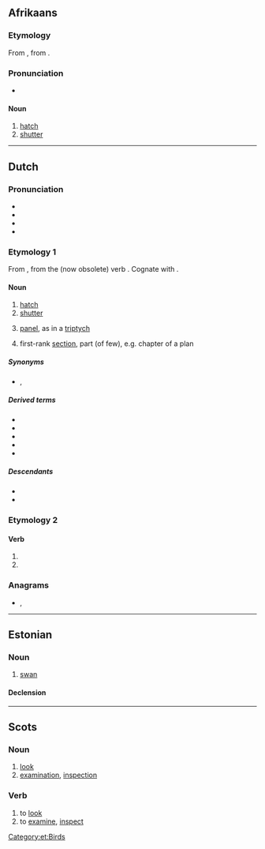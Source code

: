 {{also|Luik}}
==Afrikaans==

===Etymology===
From {{inh|af|nl|luik}}, from {{inh|af|dum|luke}}.

===Pronunciation===
* {{IPA|af|/lœy̯k/}}

====Noun====
{{af-noun|luike}}

# [[hatch]]
# [[shutter]]

----

==Dutch==

===Pronunciation===
* {{IPA|nl|/lœy̯k/}}
* {{audio|nl|Nl-luik.ogg|Audio}}
* {{hyphenation|nl|luik}}
* {{rhymes|nl|œy̯k}}

===Etymology 1===
From {{inh|nl|dum|luke}}, from the (now obsolete) verb {{m|nl|luiken}}. Cognate with {{cog|de|Luke}}.

====Noun====
{{nl-noun|n|-en|luikje}}

# [[hatch]]
# [[shutter]]
# {{lb|nl|arts}} [[panel]], as in a [[triptych]]
# {{lb|nl|figuratively}} first-rank [[section]], part (of few), e.g. chapter of a plan

=====Synonyms=====
* {{sense|shutter}} {{l|nl|blind}}, {{l|nl|blinde}}

=====Derived terms=====
* {{l|nl|drieluik}}
* {{l|nl|scheepsluik}}
* {{l|nl|rolluik}}
* {{l|nl|tweeluik}}
* {{l|nl|valluik}}

=====Descendants=====
* {{desc|af|luik}}
* {{desc|srn|loiki|bor=1}}

===Etymology 2===
{{nonlemma}}

====Verb====
{{head|nl|verb form}}

# {{nl-verb form of|p=1|n=sg|t=pres|m=ind|luiken}}
# {{nl-verb form of|m=imp|luiken}}

===Anagrams===
* {{l|nl|Kuil}}, {{l|nl|kuil}}

----

==Estonian==

===Noun===
{{et-noun}}

# [[swan]]

====Declension====
{{rfinfl|et|noun}}

[[Category:et:Birds]]

----

==Scots==

===Noun===
{{sco-noun}}

# [[look]]
# [[examination]], [[inspection]]

===Verb===
{{sco-verb|luiks|luikin|luikit|luikit}}

# to [[look]]
# to [[examine]], [[inspect]]